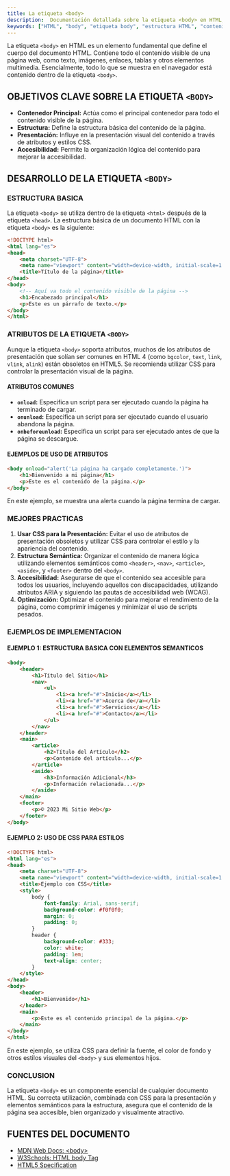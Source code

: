 ```yaml
---
title: La etiqueta <body>
description:  Documentación detallada sobre la etiqueta <body> en HTML, su propósito, atributos y mejores prácticas.
keywords: ["HTML", "body", "etiqueta body", "estructura HTML", "contenido HTML", "atributos body"]
---
```


La etiqueta `<body>` en HTML es un elemento fundamental que define el cuerpo del documento HTML. Contiene todo el contenido visible de una página web, como texto, imágenes, enlaces, tablas y otros elementos multimedia. Esencialmente, todo lo que se muestra en el navegador está contenido dentro de la etiqueta `<body>`.

## OBJETIVOS CLAVE SOBRE LA ETIQUETA `<BODY>`

*   **Contenedor Principal:** Actúa como el principal contenedor para todo el contenido visible de la página.
*   **Estructura:** Define la estructura básica del contenido de la página.
*   **Presentación:** Influye en la presentación visual del contenido a través de atributos y estilos CSS.
*   **Accesibilidad:** Permite la organización lógica del contenido para mejorar la accesibilidad.

## DESARROLLO DE LA ETIQUETA `<BODY>`

### ESTRUCTURA BASICA

La etiqueta `<body>` se utiliza dentro de la etiqueta `<html>` después de la etiqueta `<head>`. La estructura básica de un documento HTML con la etiqueta `<body>` es la siguiente:

```html
<!DOCTYPE html>
<html lang="es">
<head>
    <meta charset="UTF-8">
    <meta name="viewport" content="width=device-width, initial-scale=1.0">
    <title>Título de la página</title>
</head>
<body>
    <!-- Aquí va todo el contenido visible de la página -->
    <h1>Encabezado principal</h1>
    <p>Este es un párrafo de texto.</p>
</body>
</html>
```

### ATRIBUTOS DE LA ETIQUETA `<BODY>`

Aunque la etiqueta `<body>` soporta atributos, muchos de los atributos de presentación que solían ser comunes en HTML 4 (como `bgcolor`, `text`, `link`, `vlink`, `alink`) están obsoletos en HTML5. Se recomienda utilizar CSS para controlar la presentación visual de la página.

#### ATRIBUTOS COMUNES

*   **`onload`:** Especifica un script para ser ejecutado cuando la página ha terminado de cargar.
*   **`onunload`:** Especifica un script para ser ejecutado cuando el usuario abandona la página.
*   **`onbeforeunload`:** Especifica un script para ser ejecutado antes de que la página se descargue.

#### EJEMPLOS DE USO DE ATRIBUTOS

```html
<body onload="alert('La página ha cargado completamente.')">
    <h1>Bienvenido a mi página</h1>
    <p>Este es el contenido de la página.</p>
</body>
```

En este ejemplo, se muestra una alerta cuando la página termina de cargar.

### MEJORES PRACTICAS

1.  **Usar CSS para la Presentación:** Evitar el uso de atributos de presentación obsoletos y utilizar CSS para controlar el estilo y la apariencia del contenido.
2.  **Estructura Semántica:** Organizar el contenido de manera lógica utilizando elementos semánticos como `<header>`, `<nav>`, `<article>`, `<aside>`, y `<footer>` dentro del `<body>`.
3.  **Accesibilidad:** Asegurarse de que el contenido sea accesible para todos los usuarios, incluyendo aquellos con discapacidades, utilizando atributos ARIA y siguiendo las pautas de accesibilidad web (WCAG).
4.  **Optimización:** Optimizar el contenido para mejorar el rendimiento de la página, como comprimir imágenes y minimizar el uso de scripts pesados.

### EJEMPLOS DE IMPLEMENTACION

#### EJEMPLO 1: ESTRUCTURA BASICA CON ELEMENTOS SEMANTICOS

```html
<body>
    <header>
        <h1>Título del Sitio</h1>
        <nav>
            <ul>
                <li><a href="#">Inicio</a></li>
                <li><a href="#">Acerca de</a></li>
                <li><a href="#">Servicios</a></li>
                <li><a href="#">Contacto</a></li>
            </ul>
        </nav>
    </header>
    <main>
        <article>
            <h2>Título del Artículo</h2>
            <p>Contenido del artículo...</p>
        </article>
        <aside>
            <h3>Información Adicional</h3>
            <p>Información relacionada...</p>
        </aside>
    </main>
    <footer>
        <p>© 2023 Mi Sitio Web</p>
    </footer>
</body>
```

#### EJEMPLO 2: USO DE CSS PARA ESTILOS

```html
<!DOCTYPE html>
<html lang="es">
<head>
    <meta charset="UTF-8">
    <meta name="viewport" content="width=device-width, initial-scale=1.0">
    <title>Ejemplo con CSS</title>
    <style>
        body {
            font-family: Arial, sans-serif;
            background-color: #f0f0f0;
            margin: 0;
            padding: 0;
        }
        header {
            background-color: #333;
            color: white;
            padding: 1em;
            text-align: center;
        }
    </style>
</head>
<body>
    <header>
        <h1>Bienvenido</h1>
    </header>
    <main>
        <p>Este es el contenido principal de la página.</p>
    </main>
</body>
</html>
```

En este ejemplo, se utiliza CSS para definir la fuente, el color de fondo y otros estilos visuales del `<body>` y sus elementos hijos.

### CONCLUSION

La etiqueta `<body>` es un componente esencial de cualquier documento HTML. Su correcta utilización, combinada con CSS para la presentación y elementos semánticos para la estructura, asegura que el contenido de la página sea accesible, bien organizado y visualmente atractivo.

## FUENTES DEL DOCUMENTO

*   [MDN Web Docs: \<body>](https://developer.mozilla.org/es/docs/Web/HTML/Element/body)
*   [W3Schools: HTML body Tag](https://www.w3schools.com/tags/tag_body.asp)
*   [HTML5 Specification](https://html.spec.whatwg.org/multipage/semantics.html#the-body-element)